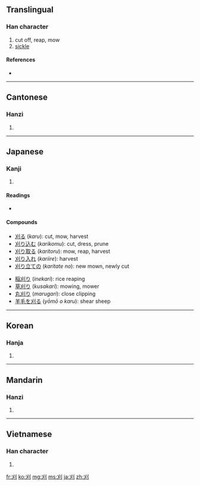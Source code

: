 {{also|苅}}
==Translingual==

===Han character===
{{Han char|rn=18|rad=刀|as=02|sn=4|four=4200<sub>0</sub>|canj=大中弓 (KLN)|ids=⿰[[㐅]][[刂]]}}

# cut off, reap, mow
# [[sickle]]

====References====
* {{Han ref|kx=0136.100|dkj=01859|dj=0307.060|hdz=10323.070|uh=5208|ud=21000|bh=A4C2|bd=42178}}

----

==Cantonese==

===Hanzi===
{{yue-hanzi|jyut=|y=ngaai6}}

# {{defn|Cantonese|sort=刀02}}

----

==Japanese==

===Kanji===
{{ja-kanji|grade=c|rs=刀02}}

# {{defn|Japanese}}

====Readings====
* {{ja-readings|on=[[がい]] (''gai''), [[かい]] (''kai'')|kun=[[かる]] ([[刈る]], ''karu'')|nanori=[[かっ]] (''kat''), [[かり]] (''kari'')}}

====Compounds====
{{top2}}
* [[刈る]] (''karu''): cut, mow, harvest
* [[刈り込む]] (''karikomu''): cut, dress, prune
* [[刈り取る]] (''karitoru''): mow, reap, harvest
* [[刈り入れ]] (''kariire''): harvest
* [[刈り立ての]] (''karitate no''): new mown, newly cut
{{mid2}}
* [[稲刈り]] (''inekari''): rice reaping
* [[草刈り]] (''kusakari''): mowing, mower
* [[丸刈り]] (''marugari''): close clipping
* [[羊毛を刈る]] (''yōmō o karu''): shear sheep
{{bottom}}

----

==Korean==

===Hanja===
{{ko-hanja|hangeul=예|rv=ye|mr=ye}}

# {{defn|Korean|sort=刀02}}

----

==Mandarin==

===Hanzi===
{{cmn-hanzi|pin=[[kān]] ([[kan1]]), [[yì]] ([[yi4]])|wg=k'an<sup>1</sup>, i<sup>4</sup>}}

# {{defn|Mandarin|sort=刀02}}

----

==Vietnamese==

===Han character===
{{vi-hantu|[[ngãi]]|rs=刀02}}

# {{defn|Vietnamese|sort=刀02}}

[[fr:刈]]
[[ko:刈]]
[[mg:刈]]
[[ms:刈]]
[[ja:刈]]
[[zh:刈]]